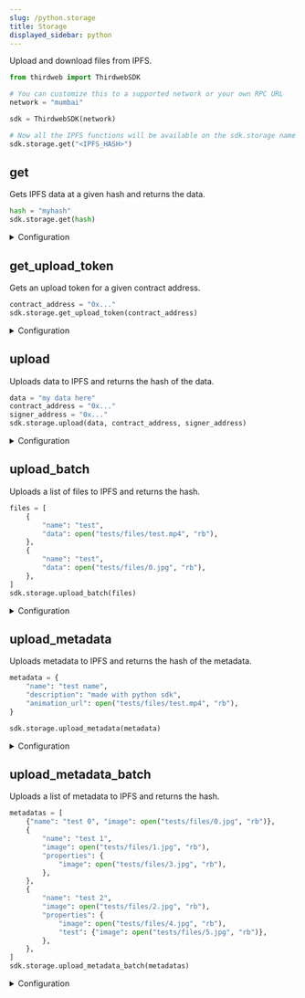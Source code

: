 ```yaml
---
slug: /python.storage
title: Storage
displayed_sidebar: python
---
```


Upload and download files from IPFS.

```python
from thirdweb import ThirdwebSDK

# You can customize this to a supported network or your own RPC URL
network = "mumbai"

sdk = ThirdwebSDK(network)

# Now all the IPFS functions will be available on the sdk.storage name space, e.g.:
sdk.storage.get("<IPFS_HASH>")
```

## get

Gets IPFS data at a given hash and returns the data.

```python
hash = "myhash"
sdk.storage.get(hash)
```

<details>
<summary>Configuration</summary>
<div>

#### hash

The hash of the data to get. Must be of type `str`.

### Return Value

A dictionary of the data, if the data is a JSON object, otherwise the raw data, will be returned.

</div>
</details>

## get_upload_token

Gets an upload token for a given contract address.

```python
contract_address = "0x..."
sdk.storage.get_upload_token(contract_address)
```

<details>
<summary>Configuration</summary>
<div>

#### contract_address

The address of the contract to get the token for. Must be of type `str`.

### Return Value

A `str` representing the upload token.

</div>
</details>

## upload

Uploads data to IPFS and returns the hash of the data.

```python
data = "my data here"
contract_address = "0x..."
signer_address = "0x..."
sdk.storage.upload(data, contract_address, signer_address)
```

<details>
<summary>Configuration</summary>
<div>

#### data

The data to upload. This can either be a text file `TextIO`, a binary file `BinaryIO` or a `str` of the data.

#### contract_address (optional)

The address of the contract to get the token for. Must be of type `str`.

#### signer_address (optional)

The address of the signer to get the token for. Must be of type `str`.

## Return Value

A string representing the hash of the data

</div>
</details>

## upload_batch

Uploads a list of files to IPFS and returns the hash.

```python
files = [
    {
        "name": "test",
        "data": open("tests/files/test.mp4", "rb"),
    },
    {
        "name": "test",
        "data": open("tests/files/0.jpg", "rb"),
    },
]
sdk.storage.upload_batch(files)
```

<details>
<summary>Configuration</summary>
<div>

#### files

The list of files to upload. The type must be a `Sequence` of either text files, binary files, strings or Dictionarys of type `str` to `Any`:

```python
Sequence[Union[TextIO, BinaryIO, str, Dict[str, Any]]]
```

#### file_start_number (optional)

The number to start the file names with. Must be of type `int`.

#### contract_address (optional)

The address of the contract to get the tokens for. Must be of type `str`.

#### signer_address (optional)

The address of the signer to get the token for. Must be of type `str`.

## Return Value

A string representing the hash of the data.

</div>
</details>

## upload_metadata

Uploads metadata to IPFS and returns the hash of the metadata.

```python
metadata = {
    "name": "test name",
    "description": "made with python sdk",
    "animation_url": open("tests/files/test.mp4", "rb"),
}

sdk.storage.upload_metadata(metadata)
```

<details>
<summary>Configuration</summary>
<div>

#### metadata

The metadata to upload. Must be a dictionary of `str` to `Any`:

```python
Dict[str, Any]
```

#### contract_address (optional)

The address of the contract to get the tokens for. Must be of type `str`.

#### signer_address (optional)

The address of the signer to get the token for. Must be of type `str`.

## Return Value

A string representing the hash of the data.

</div>
</details>

## upload_metadata_batch

Uploads a list of metadata to IPFS and returns the hash.

```python
metadatas = [
    {"name": "test 0", "image": open("tests/files/0.jpg", "rb")},
    {
        "name": "test 1",
        "image": open("tests/files/1.jpg", "rb"),
        "properties": {
            "image": open("tests/files/3.jpg", "rb"),
        },
    },
    {
        "name": "test 2",
        "image": open("tests/files/2.jpg", "rb"),
        "properties": {
            "image": open("tests/files/4.jpg", "rb"),
            "test": {"image": open("tests/files/5.jpg", "rb")},
        },
    },
]
sdk.storage.upload_metadata_batch(metadatas)
```

<details>
<summary>Configuration</summary>
<div>

#### metadatas

A sequence of metadatas to upload. Must be a dictionary of `str` to `Any`:

```python
Sequence[Dict[str, Any]]
```

#### contract_address (optional)

The address of the contract to get the tokens for. Must be of type `str`.

#### signer_address (optional)

The address of the signer to get the token for. Must be of type `str`.

#### file_start_number (optional)

The number to start the file names with. Must be of type `int`. Default value is `0`.

## Return Value

A `UriWithMetadata` representing the hash of the data.

```python
class UriWithMetadata:
    base_uri: str
    metadata_uris: List[str]
```

</div>
</details>
